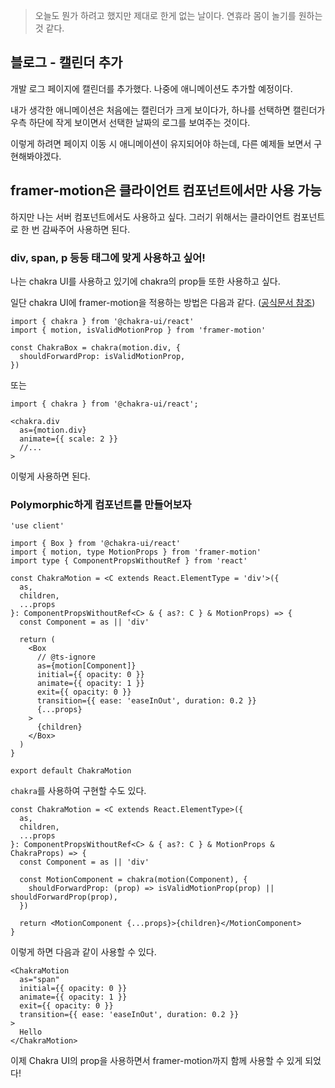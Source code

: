 > 오늘도 뭔가 하려고 했지만 제대로 한게 없는 날이다.
> 연휴라 몸이 놀기를 원하는 것 같다.

## 블로그 - 캘린더 추가

개발 로그 페이지에 캘린더를 추가했다.
나중에 애니메이션도 추가할 예정이다.

내가 생각한 애니메이션은 처음에는 캘린더가 크게 보이다가, 하나를 선택하면 캘린더가 우측 하단에 작게 보이면서 선택한 날짜의 로그를 보여주는 것이다.

이렇게 하려면 페이지 이동 시 애니메이션이 유지되어야 하는데, 다른 예제들 보면서 구현해봐야겠다.

## framer-motion은 클라이언트 컴포넌트에서만 사용 가능

하지만 나는 서버 컴포넌트에서도 사용하고 싶다.
그러기 위해서는 클라이언트 컴포넌트로 한 번 감싸주어 사용하면 된다.

### div, span, p 등등 태그에 맞게 사용하고 싶어!

나는 chakra UI를 사용하고 있기에 chakra의 prop들 또한 사용하고 싶다.

일단 chakra UI에 framer-motion을 적용하는 방법은 다음과 같다. ([공식문서 참조](https://chakra-ui.com/getting-started/with-framer))

```tsx
import { chakra } from '@chakra-ui/react'
import { motion, isValidMotionProp } from 'framer-motion'

const ChakraBox = chakra(motion.div, {
  shouldForwardProp: isValidMotionProp,
})
```

또는

```tsx
import { chakra } from '@chakra-ui/react';

<chakra.div
  as={motion.div}
  animate={{ scale: 2 }}
  //...
>
```

이렇게 사용하면 된다.

### Polymorphic하게 컴포넌트를 만들어보자

```tsx
'use client'

import { Box } from '@chakra-ui/react'
import { motion, type MotionProps } from 'framer-motion'
import type { ComponentPropsWithoutRef } from 'react'

const ChakraMotion = <C extends React.ElementType = 'div'>({
  as,
  children,
  ...props
}: ComponentPropsWithoutRef<C> & { as?: C } & MotionProps) => {
  const Component = as || 'div'

  return (
    <Box
      // @ts-ignore
      as={motion[Component]}
      initial={{ opacity: 0 }}
      animate={{ opacity: 1 }}
      exit={{ opacity: 0 }}
      transition={{ ease: 'easeInOut', duration: 0.2 }}
      {...props}
    >
      {children}
    </Box>
  )
}

export default ChakraMotion
```

`chakra`를 사용하여 구현할 수도 있다.

```tsx
const ChakraMotion = <C extends React.ElementType>({
  as,
  children,
  ...props
}: ComponentPropsWithoutRef<C> & { as?: C } & MotionProps & ChakraProps) => {
  const Component = as || 'div'

  const MotionComponent = chakra(motion(Component), {
    shouldForwardProp: (prop) => isValidMotionProp(prop) || shouldForwardProp(prop),
  })

  return <MotionComponent {...props}>{children}</MotionComponent>
}
```

이렇게 하면 다음과 같이 사용할 수 있다.

```tsx
<ChakraMotion
  as="span"
  initial={{ opacity: 0 }}
  animate={{ opacity: 1 }}
  exit={{ opacity: 0 }}
  transition={{ ease: 'easeInOut', duration: 0.2 }}
>
  Hello
</ChakraMotion>
```

이제 Chakra UI의 prop을 사용하면서 framer-motion까지 함께 사용할 수 있게 되었다!
